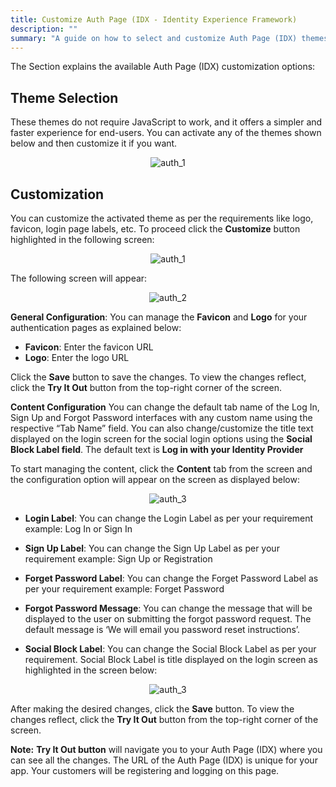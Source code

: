 ```yaml
---
title: Customize Auth Page (IDX - Identity Experience Framework)
description: ""
summary: "A guide on how to select and customize Auth Page (IDX) themes"
---
```


The Section explains the available Auth Page (IDX) customization options:

## Theme Selection

These themes do not require JavaScript to work, and it offers a simpler and faster experience for end-users. You can activate any of the themes shown below and then customize it if you want.

<div style="text-align:center">
  <img src="../assets/auth_0.jpg" alt="auth_1" />
</div>

## Customization

You can customize the activated theme as per the requirements like logo, favicon, login page labels, etc. To proceed click the **Customize** button highlighted in the following screen:

<div style="text-align:center">
  <img src="../assets/auth_1.jpg" alt="auth_1" /> 
</div>

The following screen will appear:

<div style="text-align:center">
  <img src="../assets/auth_2.jpg" alt="auth_2" />
</div>

**General Configuration**: You can manage the **Favicon** and **Logo** for your authentication pages as explained below: 
 - **Favicon**: Enter the favicon URL 
 - **Logo**: Enter the logo URL

Click the **Save** button to save the changes. To view the changes reflect, click the **Try It Out** button from the top-right corner of the screen.

**Content Configuration** You can change the default tab name of the Log In, Sign Up and Forgot Password interfaces with any custom name using the respective “Tab Name” field. You can also change/customize the title text displayed on the login screen for the social login options using the **Social Block Label field**. The default text is **Log in with your Identity Provider**

To start managing the content, click the **Content** tab from the screen and the configuration option will appear on the screen as displayed below:

<div style="text-align:center">
  <img src="../assets/auth_3.jpg" alt="auth_3" />
</div>

 - **Login Label**: You can change the Login Label as per your requirement example: Log In or Sign In

- **Sign Up Label**: You can change the Sign Up Label as per your requirement example: Sign Up or Registration

- **Forget Password Label**: You can change the Forget Password Label as per your requirement example: Forget Password

- **Forgot Password Message**: You can change the message that will be displayed to the user on submitting the forgot password request. The default message is ‘We will email you password reset instructions’.

- **Social Block Label**: You can change the Social Block Label as per your requirement. Social Block Label is title displayed on the login screen as highlighted in the screen below:

<div style="text-align:center">
  <img src="../assets/auth_4.png" alt="auth_3" />
</div>

After making the desired changes, click the **Save** button. To view the changes reflect, click the **Try It Out** button from the top-right corner of the screen.

**Note:**
**Try It Out button** will navigate you to your Auth Page (IDX) where you can see all the changes. The URL of the Auth Page (IDX) is unique for your app. Your customers will be registering and logging on this page.